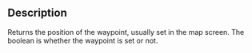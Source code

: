{{Lua/Function |
  returns = [[Lua/Shared/Vector3|Vector3]], boolean |
  prototype = Waypoint:GetPosition() |
}}

==Description==

Returns the position of the waypoint, usually set in the map screen. The boolean is whether the waypoint is set or not.